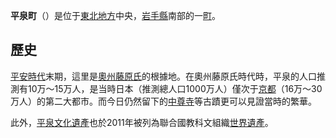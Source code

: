 {{unreferenced|time=2014-11-2}} 
{{日本町村|
自治體名=平泉|
町村=町|
圖像=[[File:Mōtsū-ji.JPG|240px]]|
圖像說明=[[毛越寺|毛越寺]]（[[奧州三十三觀音靈場|奧州三十三觀音靈場]]番外札所）[[淨土|淨土]]式[[日本庭園|庭園]]|
町村章=|
日文原名=平泉町|
平假名=ひらいずみちょう|
羅馬字拼音=Hiraizumi-chō|
都道府縣=岩手縣|
支廳=|
郡=西磐井郡|
編號=03402-9|
面積=63.39|
邊界未定=|
人口=8,006|
統計時間=2013年7月1日|
自治體=[[一關市|一關市]]、[[奧州市|奧州市]]|
樹=[[杉|杉]]|
花=[[櫻花|櫻花]]|
鳥=[[日本樹鶯|日本樹鶯]]|
其他象徵物=|
其他象徵=|
首長=菅原正義|
議員數=12|
郵遞區號=029-4192|
所在地=西磐井郡平泉町平泉字志羅山45番地2 |
電話號碼=191-46-2111|
外部連結=http://www.town.hiraizumi.iwate.jp/|
經度=|
緯度=|
地圖=|
註記=
}}
'''平泉町'''（{{jpn|j=平泉町|hg=ひらいずみちょう|rm=Hiraizumi chō|f=y}}）是位于[[東北地方|東北地方]]中央，[[岩手縣|岩手縣]]南部的一[[町|町]]。
== 歷史 ==
[[平安時代|平安時代]]末期，這里是[[奧州藤原氏|奧州藤原氏]]的根據地。在奧州藤原氏時代時，平泉的人口推測有10万～15万人，是当時日本（推測總人口1000万人）僅次于[[京都|京都]]（16万～30万人）的第二大都市。而今日仍然留下的[[中尊寺|中尊寺]]等古蹟更可以見證當時的繁華。

此外，[[平泉文化遺產|平泉文化遺產]]也於2011年被列為聯合國教科文組織[[世界遺產|世界遺產]]。

{{岩手縣}}{{Authority control}}